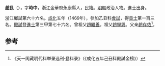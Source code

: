 '''趙艮'''（{{bd|1433年||？}}），字'''時中'''，浙江金華府永康縣人，民籍。[[明朝|明朝]]政治人物。進士出身。

浙江鄉試第六十六名。[[成化|成化]]五年（1469年），參加乙丑科[[會試|會試]]，得[[貢士|貢士]]第一百三名。[[殿試|殿試]]登[[進士|進士]]第三甲第七十六名。曾祖父[[趙繼善|趙繼善]]。祖父[[趙學興|趙學興]]。父亲[[趙存佑|趙存佑]]<ref>《天一阁藏明代科举录选刊·登科录》（《成化五年己丑科殿試金榜》）</ref>。

==参考==
{{reflist}}
{{明朝人物小作品}}
{{成化五年己丑科殿試金榜}}